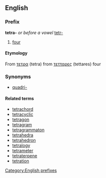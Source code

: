 ==English==
===Prefix===
[[Category:English prefixes]]
'''tetra-''' ''or before a vowel'' [[tetr-]]

#[[four]]

====Etymology====
From {{Gr.}} [[τετρα]] (tetra) from [[τετταρες]] (tettares) four

===Synonyms===
*[[quadri-]]

====Related terms====
*[[tetrachord]]
*[[tetracyclic]]
*[[tetragon]]
*[[tetragram]]
*[[tetragrammaton]]
*[[tetrahedra]]
*[[tetrahedron]]
*[[tetralogy]]
*[[tetrameter]]
*[[tetraterpene]]
*[[tetration]]